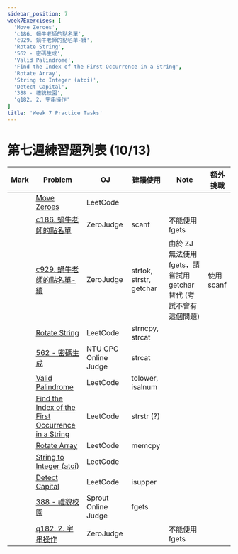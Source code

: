 ```yaml
---
sidebar_position: 7
week7Exercises: [
  'Move Zeroes',
  'c186. 蝸牛老師的點名單',
  'c929. 蝸牛老師的點名單-續',
  'Rotate String',
  '562 - 密碼生成',
  'Valid Palindrome',
  'Find the Index of the First Occurrence in a String',
  'Rotate Array',
  'String to Integer (atoi)',
  'Detect Capital',
  '388 - 禮貌校園',
  'q182. 2. 字串操作'
]
title: 'Week 7 Practice Tasks'
---
```


<DisplayProgress names={frontMatter.week7Exercises} title="📘 Week 7 練習進度" />

# 第七週練習題列表 (10/13)

| Mark | Problem | OJ | 建議使用 | Note | 額外挑戰 |
|------|---------|----|-----------|------|-----------|
| <LocalButton name='Move Zeroes' /> | [Move Zeroes](https://leetcode.com/problems/move-zeroes/) | LeetCode |  |  |  |
| <LocalButton name='c186. 蝸牛老師的點名單' /> | [c186. 蝸牛老師的點名單](https://zerojudge.tw/ShowProblem?problemid=c186) | ZeroJudge | scanf | 不能使用 fgets |  |
| <LocalButton name='c929. 蝸牛老師的點名單-續' /> | [c929. 蝸牛老師的點名單-續](https://zerojudge.tw/ShowProblem?problemid=c929) | ZeroJudge | strtok, strstr, getchar | 由於 ZJ 無法使用 fgets，請嘗試用 getchar 替代 (考試不會有這個問題) | 使用scanf |
| <LocalButton name='Rotate String' /> | [Rotate String](https://leetcode.com/problems/rotate-string/) | LeetCode | strncpy, strcat |  |  |
| <LocalButton name='562 - 密碼生成' /> | [562 - 密碼生成](https://oj.ntucpc.org/problems/562) | NTU CPC Online Judge | strcat |  |  |
| <LocalButton name='Valid Palindrome' /> | [Valid Palindrome](https://leetcode.com/problems/valid-palindrome/) | LeetCode | tolower, isalnum |  |  |
| <LocalButton name='Find the Index of the First Occurrence in a String' /> | [Find the Index of the First Occurrence in a String](https://leetcode.com/problems/find-the-index-of-the-first-occurrence-in-a-string/) | LeetCode | strstr (?) |  |  |
| <LocalButton name='Rotate Array' /> | [Rotate Array](https://leetcode.com/problems/rotate-array/) | LeetCode | memcpy |  |  |
| <LocalButton name='String to Integer (atoi)' /> | [String to Integer (atoi)](https://leetcode.com/problems/string-to-integer-atoi/) | LeetCode |  |  |  |
| <LocalButton name='Detect Capital' /> | [Detect Capital](https://leetcode.com/problems/detect-capital/) | LeetCode | isupper |  |  |
| <LocalButton name='388 - 禮貌校園' /> | [388 - 禮貌校園](https://tioj.sprout.tw/problems/388) | Sprout Online Judge | fgets |  |  |
| <LocalButton name='q182. 2. 字串操作' /> | [q182. 2. 字串操作](https://zerojudge.tw/ShowProblem?problemid=q182) | ZeroJudge |  | 不能使用 fgets |  |
